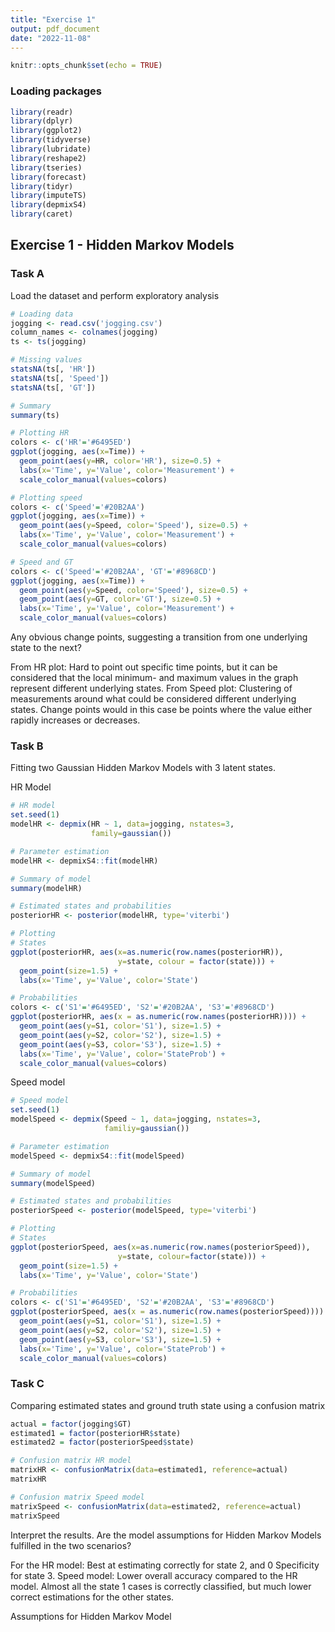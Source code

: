 ---
title: "Exercise 1"
output: pdf_document
date: "2022-11-08"
---

```{r setup, include=FALSE}
knitr::opts_chunk$set(echo = TRUE)
```


### Loading packages

```{r Loading packages, message=FALSE}
library(readr)
library(dplyr)
library(ggplot2)
library(tidyverse)
library(lubridate)
library(reshape2)
library(tseries)
library(forecast)
library(tidyr)
library(imputeTS)
library(depmixS4)
library(caret)
```


## Exercise 1 - Hidden Markov Models

### Task A

Load the dataset and perform exploratory analysis

```{r Loading data}
# Loading data
jogging <- read.csv('jogging.csv')
column_names <- colnames(jogging)
ts <- ts(jogging)

```


```{r Missing values}
# Missing values
statsNA(ts[, 'HR'])
statsNA(ts[, 'Speed'])
statsNA(ts[, 'GT'])

```


```{r Summary}
# Summary
summary(ts)

```



```{r Plotting1, out.width='100%', out.height='100%'}
# Plotting HR
colors <- c('HR'='#6495ED')
ggplot(jogging, aes(x=Time)) +
  geom_point(aes(y=HR, color='HR'), size=0.5) +
  labs(x='Time', y='Value', color='Measurement') +
  scale_color_manual(values=colors)

```


```{r Plotting2, out.width='100%', out.height='100%'}
# Plotting speed
colors <- c('Speed'='#20B2AA')
ggplot(jogging, aes(x=Time)) +
  geom_point(aes(y=Speed, color='Speed'), size=0.5) +
  labs(x='Time', y='Value', color='Measurement') +
  scale_color_manual(values=colors)

```


```{r Plotting3, out.width='100%', out.height='100%'}
# Speed and GT
colors <- c('Speed'='#20B2AA', 'GT'='#8968CD')
ggplot(jogging, aes(x=Time)) +
  geom_point(aes(y=Speed, color='Speed'), size=0.5) +
  geom_point(aes(y=GT, color='GT'), size=0.5) +
  labs(x='Time', y='Value', color='Measurement') +
  scale_color_manual(values=colors)

```

Any obvious change points, suggesting a transition from one 
underlying state to the next?

From HR plot: Hard to point out specific time points, but it can be
considered that the local minimum- and maximum values in the graph
represent different underlying states. 
From Speed plot: Clustering of measurements around what could be 
considered different underlying states. Change points would in this case
be points where the value either rapidly increases or decreases. 


### Task B


Fitting two Gaussian Hidden Markov Models with 3 latent states.

HR Model

```{r HR Model}
# HR model
set.seed(1)
modelHR <- depmix(HR ~ 1, data=jogging, nstates=3,
                  family=gaussian())

# Parameter estimation
modelHR <- depmixS4::fit(modelHR)

# Summary of model
summary(modelHR)

# Estimated states and probabilities
posteriorHR <- posterior(modelHR, type='viterbi')


```

```{r Plotting4, out.width='75%', out.height='75%'}
# Plotting
# States
ggplot(posteriorHR, aes(x=as.numeric(row.names(posteriorHR)), 
                        y=state, colour = factor(state))) +
  geom_point(size=1.5) + 
  labs(x='Time', y='Value', color='State')

```

```{r, out.width='75%', out.height='75%'}
# Probabilities
colors <- c('S1'='#6495ED', 'S2'='#20B2AA', 'S3'='#8968CD')
ggplot(posteriorHR, aes(x = as.numeric(row.names(posteriorHR)))) +
  geom_point(aes(y=S1, color='S1'), size=1.5) +
  geom_point(aes(y=S2, color='S2'), size=1.5) +
  geom_point(aes(y=S3, color='S3'), size=1.5) +
  labs(x='Time', y='Value', color='StateProb') +
  scale_color_manual(values=colors)
```

Speed model

```{r Speed Model}
# Speed model
set.seed(1)
modelSpeed <- depmix(Speed ~ 1, data=jogging, nstates=3,
                     familiy=gaussian())

# Parameter estimation
modelSpeed <- depmixS4::fit(modelSpeed)

# Summary of model
summary(modelSpeed)

# Estimated states and probabilities
posteriorSpeed <- posterior(modelSpeed, type='viterbi')

```

```{r Plotting5, out.width='75%', out.height='75%'}
# Plotting
# States
ggplot(posteriorSpeed, aes(x=as.numeric(row.names(posteriorSpeed)), 
                        y=state, colour=factor(state))) +
  geom_point(size=1.5) + 
  labs(x='Time', y='Value', color='State')

```

```{r, out.width='75%', out.height='75%'}
# Probabilities
colors <- c('S1'='#6495ED', 'S2'='#20B2AA', 'S3'='#8968CD')
ggplot(posteriorSpeed, aes(x = as.numeric(row.names(posteriorSpeed)))) +
  geom_point(aes(y=S1, color='S1'), size=1.5) +
  geom_point(aes(y=S2, color='S2'), size=1.5) +
  geom_point(aes(y=S3, color='S3'), size=1.5) +
  labs(x='Time', y='Value', color='StateProb') +
  scale_color_manual(values=colors)

```

### Task C

Comparing estimated states and ground truth state using a confusion matrix

```{r}
actual = factor(jogging$GT)
estimated1 = factor(posteriorHR$state)
estimated2 = factor(posteriorSpeed$state)

# Confusion matrix HR model
matrixHR <- confusionMatrix(data=estimated1, reference=actual)
matrixHR

```

```{r}
# Confusion matrix Speed model
matrixSpeed <- confusionMatrix(data=estimated2, reference=actual)
matrixSpeed

```

\newpage


Interpret the results. 
Are the model assumptions for Hidden Markov Models fulfilled in the two scenarios? 


For the HR model: Best at estimating correctly for state 2, 
and 0 Specificity for state 3. 
Speed model: Lower overall accuracy compared to the HR model. 
Almost all the state 1 cases is correctly classified, 
but much lower correct estimations for the other states. 


Assumptions for Hidden Markov Model
```{=latex}
$$
\begin{tabular}{ll}
$X_{t}$ : A Markov chain and not directly observable \\
$Y_{t}$ : Conditionally independent of $X_{t-1}, .., X_{1}$ given $X_{t}$ \\
$Y_{t}$ : Dependent on $X_{t}$ with emission probabilities B
\end{tabular}
$$
```

